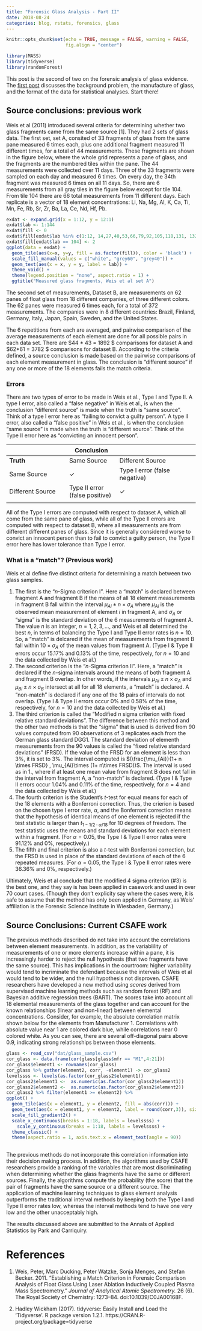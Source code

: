 ```yaml
---
title: "Forensic Glass Analysis - Part II"
date: 2018-08-24
categories: blog, rstats, forensics, glass
---
```


```r
knitr::opts_chunk$set(echo = TRUE, message = FALSE, warning = FALSE, 
                      fig.align = "center")
```

```r
library(MASS)
library(tidyverse)
library(randomForest)
```

This post is the second of two on the forensic analysis of glass evidence. The [first post](https://sctyner.github.io/forensic-glass-i.html) discusses the background problem, the manufacture of glass, and the format of the data for statistical analyses. Start there! 

## Source conclusions: previous work

Weis et al (2011) introduced several criteria for determining whether two glass fragments came from the same source [1]. They had 2 sets of glass data. The first set, set A, consited of 33 fragments of glass from the same pane measured 6 times each, plus one additional fragment measured 11 different times, for a total of 44 measurements. These fragments are shown in the figure below, where the whole grid represents a pane of glass, and the fragments are the numbered tiles within the pane. The 44 measurements were collected over 11 days. Three of the 33 fragments were sampled on each day and measured 6 times. On every day, the 34th fragment was measured 6 times on all 11 days. So, there are 6 measurements from all gray tiles in the figure below except for tile 104. From tile 104 there are 66 total measurements from 11 different days.  Each replicate is a vector of 18 element concentrations: Li, Na, Mg, Al, K, Ca, Ti, Mn, Fe, Rb, Sr, Zr, Ba, La, Ce, Nd, Hf, Pb. 

```r
exdat <- expand.grid(x = 1:12, y = 12:1)
exdat$lab <- 1:144
exdat$fill <- 0
exdat$fill[exdat$lab %in% c(1:12, 14,27,40,53,66,79,92,105,118,131, 132,144, 12*(2:10))] <- 1
exdat$fill[exdat$lab == 104] <- 2
ggplot(data = exdat) +
  geom_tile(aes(x=x, y=y, fill = as.factor(fill)), color = 'black') +
  scale_fill_manual(values = c("white", "grey60", "grey40")) + 
  geom_text(aes(x = x, y = y, label = lab)) + 
  theme_void() + 
  theme(legend.position = "none", aspect.ratio = 1) + 
  ggtitle("Measured glass fragments, Weis et al set A")
```

The second set of measurements, Dataset B, are measurements on 62 panes of float glass from 18 different companies, of three different colors. The 62 panes were measured 6 times each, for a total of 372 measurements. The companies were in 8 different countries: Brazil, Finland, Germany, Italy, Japan, Spain, Sweden, and the United States. 

The 6 repetitions from each are averaged, and pairwise comparison of the average measurements of each element are done for all possible pairs in each data set. There are $44 * 43 = 1892 $ comparisons for dataset A and $62*61 = 3782 $ comparisons for dataset B. According to the criteria defined, a source conclusion is made based on the pairwise comparisons of each element measurement in glass. The conclusion is "different source" if any one or more of the 18 elements fails the match criteria. 

### Errors

There are two types of error to be made in Weis et al., Type I and Type II. A type I error, also called a "false negative" in Weis et al., is when the conclusion "different source" is made when the truth is "same source". Think of a type I error here as "failing to convict a guilty person". A type II error, also called a "false positive" in Weis et al., is when the conclusion "same source" is made when the truth is "different source". Think of the Type II error here as "convicting an innocent person". 

|                  | Conclusion                       |   |   |
|------------------|---------------|------------------|---|---|
| **Truth**        | Same Source   | Different Source |   |   |
| Same Source      | ✓             | Type I error  (false negative)  |   |   |
| Different Source | Type II error (false positive) | ✓                |   |   |
|                  |               |                  |   |   |

All of the Type I errors are computed with respect to dataset A, which all come from the same pane of glass, while all of the Type II errors are computed with respect to dataset B, where all measurements are from different different panes of glass.  Since it is generally considered worse to convict an innocent person than to fail to convict a guilty person, the Type II error here has lower tolerance than Type I error.

### What is a "match"? (Previous work)

Weis et al define five distinct criteria for determining a match between two glass samples.

1. The first is the "$n$-Sigma criterion I". Here a "match" is declared between fragment A and fragment B if the means of all 18 element measurements in fragment B fall within the interval  $\mu_{Ai} \pm n\times \sigma_A$ where $\mu_{Ai}$ is the observed mean measurement of element $i$ in fragment A, and $\sigma_A$ or "sigma" is the standard deviation of the 6 measurements of fragment A. The value $n$ is an integer, $n = 1, 2, 3, \dots$, and Weis et all determined the best $n$, in terms of balancing the Type I and Type II error rates is $n = 10$. So, a "match" is delcared if the mean of measurements from fragment B fall within $10 \times \sigma_A$ of the mean values from fragment A. (Type I & Type II errors occur 15.17% and 0.13% of the time, respectively, for $n=10$ and the data collected by Weis et al.)
2. The second criterion is the "$n$-Sigma criterion II". Here, a "match" is declared if the $n$-sigma intervals around the means of both fragment A and fragment B overlap.  In other words, if the intervals  $\mu_{Ai} \pm n\times \sigma_A$ and  $\mu_{Bi} \pm n\times \sigma_B$ intersect at all for all 18 elements, a "match" is declared. A "non-match" is declared if any one of the 18 pairs of intervals do not overlap. (Type I & Type II errors occur 0% and 0.58% of the time, respectively, for $n=10$ and the data collected by Weis et al.)
3. The third criterion is called the "Modified $n$ sigma criterion with fixed relative standard deviations". The difference between this method and the other two methods is that the "sigma" that is used is derived from 90 values computed from 90 observations of 3 replicates each from the German glass standard DGG1. The standard deviation of elementh measurements from the 90 values is called the "fixed relative standard deviations" (FRSD). If the value of the FRSD for an element is less than 3%, it is set to 3%.  The interval computed is $(\frac{\mu_{Ai}}{1+ n \times FRSD} , \mu_{Ai}\times (1+ n\times FRSD))$. The interval is used as in 1., where if at least one mean value from fragment B does not fall in the interval from fragment A, a "non-match" is declared. (Type I & Type II errors occur 1.04% and 0.11% of the time, respectively, for $n=4$ and the data collected by Weis et al.)
4. The fourth criterion is the Student's $t$-test for equal means for each of the 18 elements with a Bonferroni correction. Thus, the crierion is based on the chosen type I error rate, $\alpha$, and the Bonferroni correction means that the hypothesis of identical means of one element is rejected if the test statistic is larger than $t_{1-1/2 \cdot \alpha/18}$ for 10 degrees of freedom. The test statistic uses the means and standard deviations for each element within a fragment. (For $\alpha = 0.05$, the Type I & Type II error rates were 91.12% and 0%, respectively.)
5. The fifth and final criterion is also a $t$-test with Bonferroni correction, but the FRSD is used in place of the standard deviations of each of the 6 repeated measures. (For $\alpha = 0.05$, the Type I & Type II error rates were 36.36% and 0%, respectively.)

Ultimately, Weis et al conclude that the modified 4 sigma criterion (#3) is the best one, and they say is has been applied in casework and used in over 70 court cases. (Though they don't explicity say where the cases were, it is safe to assume that the method has only been applied in Germany, as Weis' affiliation is the Forensic Science Institute in Wiesbaden, Germany.) 


## Source Conclusions: Current CSAFE work

The previous methods described do not take into account the correlations between element measurements. In addition, as the variablility of measurements of one or more elements increase within a pane, it is increasingly harder to reject the null hypothesis (that two fragments have the same source). This has implications in the courtroom: higher variability would tend to incriminate the defendant because the intervals of Weis et al would tend to be wider, and the null hypothesis not disproven. CSAFE researchers have developed a new method using *scores* derived from supervised machine learning methods such as random forest (RF) and Bayesian additive regression trees (BART). The scores take into account all 18 elemental measurements of the glass together and can account for the known relationships (linear and non-linear) between elemental concentrations. Consider, for example, the absolute correlation matrix shown below for the elements from Manufacturer 1. Correlations with absolute value near 1 are colored dark blue, while correlations near 0 colored white. As you can see, there are several off-diagonal pairs above 0.9, indicating strong relationships between those elements. 

```r
glass <- read_csv("dat/glass_sample.csv")
cor_glass <- data.frame(cor(glass[glass$mfr == "M1",4:21]))
cor_glass$element1 <- rownames(cor_glass)
cor_glass %>% gather(element2, corr, -element1) -> cor_glass2
levelssss <- levels(as.factor(cor_glass2$element1))
cor_glass2$element1 <-  as.numeric(as.factor(cor_glass2$element1)) 
cor_glass2$element2 <-  as.numeric(as.factor(cor_glass2$element2)) 
cor_glass2 %>% filter(element1 >= element2) %>% 
ggplot() + 
  geom_tile(aes(x = element1, y = element2, fill = abs(corr))) +
  geom_text(aes(x = element1, y = element2, label = round(corr,3)), size = 2) + 
  scale_fill_gradient2() + 
  scale_x_continuous(breaks = 1:18, labels = levelssss) +
    scale_y_continuous(breaks = 1:18, labels = levelssss) + 
  theme_classic() + 
  theme(aspect.ratio = 1, axis.text.x = element_text(angle = 90))
  

```

The previous methods do not incorporate this correlation information into their decision making process. In addition, the algorithms used by CSAFE researchers provide a ranking of the variables that are most discriminating when determining whether the glass fragments have the same or different sources. Finally, the algorithms compute the probability (the score) that the pair of fragments have the same source or a different source. The application of machine learning techniques to glass element analysis outperforms the traditional interval methods by keeping both the Type I and Type II error rates low, whereas the interval methods tend to have one very low and the other unacceptably high. 

The results discussed above are submitted to the Annals of Applied Statistics by Park and Carriquiry. 

# References 

1. Weis, Peter, Marc Ducking, Peter Watzke, Sonja Menges, and Stefan Becker. 2011. "Establishing a Match Criterion in Forensic Comparison Analysis of Float Glass Using Laser Ablation Inductively Coupled Plasma Mass Spectrometry." *Journal of Analytical Atomic Spectrometry.* 26 (6). The Royal Society of Chemistry: 1273–84. doi:10.1039/C0JA00168F.

2. Hadley Wickham (2017). tidyverse: Easily Install and Load the 'Tidyverse'. R package version 1.2.1. https://CRAN.R-project.org/package=tidyverse


